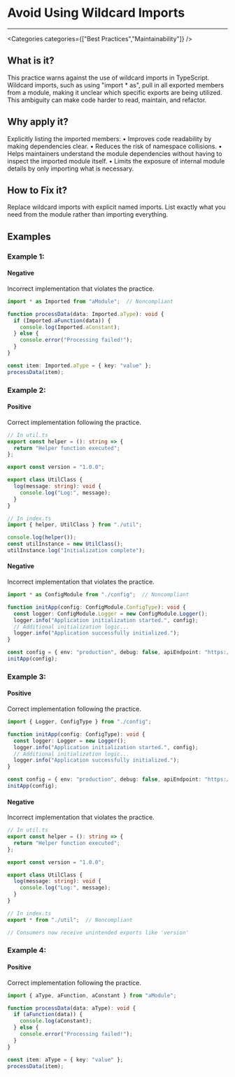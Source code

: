 

# Avoid Using Wildcard Imports

<Severity severity={SeverityLevels.MEDIUM} />

---

<Categories categories={["Best Practices","Maintainability"]} />

## What is it?
This practice warns against the use of wildcard imports in TypeScript. Wildcard imports, such as using "import * as", pull in all exported members from a module, making it unclear which specific exports are being utilized. This ambiguity can make code harder to read, maintain, and refactor.

## Why apply it?
Explicitly listing the imported members:
• Improves code readability by making dependencies clear.
• Reduces the risk of namespace collisions.
• Helps maintainers understand the module dependencies without having to inspect the imported module itself.
• Limits the exposure of internal module details by only importing what is necessary.

## How to Fix it?
Replace wildcard imports with explicit named imports. List exactly what you need from the module rather than importing everything.

## Examples

### Example 1:

<!-- #example -->

#### Negative

<!-- #example_negative_description -->
Incorrect implementation that violates the practice.

<!-- #example_negative_code -->
```ts
import * as Imported from "aModule";  // Noncompliant

function processData(data: Imported.aType): void {
  if (Imported.aFunction(data)) {
    console.log(Imported.aConstant);
  } else {
    console.error("Processing failed!");
  }
}

const item: Imported.aType = { key: "value" };
processData(item);
```

### Example 2:

<!-- #example -->

#### Positive

<!-- #example_positive_description -->
Correct implementation following the practice.

<!-- #example_positive_code -->
```ts
// In util.ts
export const helper = (): string => {
  return "Helper function executed";
};

export const version = "1.0.0";

export class UtilClass {
  log(message: string): void {
    console.log("Log:", message);
  }
}

// In index.ts
import { helper, UtilClass } from "./util";

console.log(helper());
const utilInstance = new UtilClass();
utilInstance.log("Initialization complete");
```

#### Negative

<!-- #example_negative_description -->
Incorrect implementation that violates the practice.

<!-- #example_negative_code -->
```ts
import * as ConfigModule from "./config";  // Noncompliant

function initApp(config: ConfigModule.ConfigType): void {
  const logger: ConfigModule.Logger = new ConfigModule.Logger();
  logger.info("Application initialization started.", config);
  // Additional initialization logic...
  logger.info("Application successfully initialized.");
}

const config = { env: "production", debug: false, apiEndpoint: "https://api.example.com" };
initApp(config);
```

### Example 3:

<!-- #example -->

#### Positive

<!-- #example_positive_description -->
Correct implementation following the practice.

<!-- #example_positive_code -->
```ts
import { Logger, ConfigType } from "./config";

function initApp(config: ConfigType): void {
  const logger: Logger = new Logger();
  logger.info("Application initialization started.", config);
  // Additional initialization logic...
  logger.info("Application successfully initialized.");
}

const config = { env: "production", debug: false, apiEndpoint: "https://api.example.com" };
initApp(config);
```

#### Negative

<!-- #example_negative_description -->
Incorrect implementation that violates the practice.

<!-- #example_negative_code -->
```ts
// In util.ts
export const helper = (): string => {
  return "Helper function executed";
};

export const version = "1.0.0";

export class UtilClass {
  log(message: string): void {
    console.log("Log:", message);
  }
}

// In index.ts
export * from "./util";  // Noncompliant

// Consumers now receive unintended exports like 'version'
```

### Example 4:

<!-- #example -->

#### Positive

<!-- #example_positive_description -->
Correct implementation following the practice.

<!-- #example_positive_code -->
```ts
import { aType, aFunction, aConstant } from "aModule";

function processData(data: aType): void {
  if (aFunction(data)) {
    console.log(aConstant);
  } else {
    console.error("Processing failed!");
  }
}

const item: aType = { key: "value" };
processData(item);
```